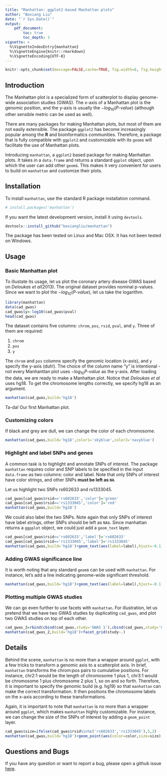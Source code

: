 ```yaml
---
title: "Manhattan: ggplot2-based Manhattan plots"
author: "Boxiang Liu"
date: "`r Sys.Date()`"
output: 
    pdf_document:
        toc: true
        toc_depth: 3
vignette: >
  %\VignetteIndexEntry{manhattan}
  %\VignetteEngine{knitr::rmarkdown}
  %\VignetteEncoding{UTF-8}
---
```


```r
knitr::opts_chunk$set(message=FALSE,cache=TRUE, fig.width=6, fig.height=6,fig.align='center')
```


## Introduction
The Manhattan plot is a specialized form of scatterplot to display genome-wide association studies (GWAS). The x-axis of a Manhattan plot is the genomic position, and the y-axis is usually the $-log_{10}(P\text{-}value)$ (although other sensible metric can be used as well). 

There are many packages for making Manhattan plots, but most of them are not easily extensible. The package `ggplot2` has become increasingly popular among the $\textbf{R}$ and bioinformatics communities. Therefore, a package that is fully compatible with `ggplot2` and customizable with its `geom`s will facilitate the use of Manhattan plots.  

Introducing `manhattan`, a `ggplot2` based package for making Manhattan plots. It takes in a `data.frame` and returns a standard `ggplot` object, upon which the user can add other `geom`s. This makes it very convenient for users to build on `manhattan` and customize their plots.  

## Installation
To install `manhattan`, use the standard R package installation command. 

```r
# install.packages('manhattan')
```

If you want the latest development version, install it using `devtools`. 
```r
devtools::install_github("boxiangliu/manhattan")
```

The package has been tested on Linux and Mac OSX. It has not been tested on Windows.

## Usage
### Basic Manhattan plot
To illustate its usage, let us plot the coronary artery disease GWAS based on *Deloukas et al*(2013). The original dataset provides nominal p-values. Since we want to plot the $-log_{10}(P\text{-}value)$, let us take the logarithm.  


```r
library(manhattan)
data(cad_gwas)
cad_gwas$y=-log10(cad_gwas$pval)
head(cad_gwas)
```

The dataset contains five columns: `chrom`, `pos`, `rsid`, `pval`, and `y`. Three of them are required: 

1. `chrom`
2. `pos`
3. `y`

The `chrom` and `pos` columns specify the genomic location (x-axis), and `y` specify the y-axis (duh!). The choice of the column name "y" is intentional - not every Manhanttan plot uses $-log_{10}{P\text{-}value}$ as the y-axis. After loading the data, we are ready to make a Manhattan plot. Notice that *Deloukas et al* uses hg18. To get the chromosome lengths correctly, we specify hg18 as an argument. 

```r
manhattan(cad_gwas,build='hg18')
```

Ta-da! Our first Manhattan plot. 

### Customizing colors
If black and grey are dull, we can change the color of each chromosome. 

```r
manhattan(cad_gwas,build='hg18',color1='skyblue',color2='navyblue')
```


### Highlight and label SNPs and genes
A common task is to highlight and annotate SNPs of interest. The package `manhattan` requires color and SNP labels to be specified in the input `data.frame` as two columns: color and label. Note that only SNPs of interest have color strings, and other SNPs **must be left as `NA`**. 

Let us highlight two SNPs rs602633 and rs1333045.

```r
cad_gwas[cad_gwas$rsid=='rs602633','color']='green'
cad_gwas[cad_gwas$rsid=='rs1333045','color']='red'
manhattan(cad_gwas,build='hg18')
```

We could also label the two SNPs. Note again that only SNPs of interest have label strings, other SNPs should be left as `NA`s. Since manhattan returns a `ggpplot` object, we could just add a `geom_text` layer. 

```r
cad_gwas[cad_gwas$rsid=='rs602633','label']='rs602633'
cad_gwas[cad_gwas$rsid=='rs1333045','label']='rs1333045'
manhattan(cad_gwas,build='hg18')+geom_text(aes(label=label),hjust=-0.1)
```


### Adding GWAS significance line
It is worth noting that any standard `geom`s can be used with `manhattan`. For instance, let's add a line indicating genome-wide significant threshold. 

```r
manhattan(cad_gwas,build='hg18')+geom_text(aes(label=label),hjust=-0.1)+geom_hline(yintercept=-log10(5e-8),color='red')
```


### Plotting multiple GWAS studies
We can go even further to use facets with `manhattan`. For illustration, let us pretend that we have two GWAS studies by duplicating `cad_gwas`, and plot two GWAS studies on top of each other. 


```r
cad_gwas_2=rbind(cbind(cad_gwas,study='GWAS 1'),cbind(cad_gwas,study='GWAS 2'))
manhattan(cad_gwas_2,build='hg18')+facet_grid(study~.)
```


## Details

Behind the scene, `manhattan` is no more than a wrapper around `ggplot`, with a few tricks to transform a genomic axis to a scatterplot axis. In brief, `manhattan` transforms the chrom:pos pairs to cumulative positions. For instance, chr2:1 would be the length of chromosome 1 plus 1, chr3:1 would be chromosome 1 plus chromosome 2 plus 1, so on and so forth. Therefore, it is important to specify the genomic build (e.g. hg19) so that `manhattan` can make the correct transformation. It then positions the chromosome labels on the x-axis according to these transformations. 

Again, it is important to note that `manhattan` is no more than a wrapper around `ggplot`, which makes `manhattan` highly customizable. For instance, we can change the size of the SNPs of interest by adding a `geom_point` layer. 

```r
cad_gwas$size=ifelse(cad_gwas$rsid%in%c('rs602633','rs1333045'),5,2)
manhattan(cad_gwas,build='hg18')+geom_point(aes(color=color,size=size),show.legend=FALSE)
```

## Questions and Bugs
If you have any question or want to report a bug, please open a github issue [here](https://github.com/boxiangliu/manhattan/issues). 